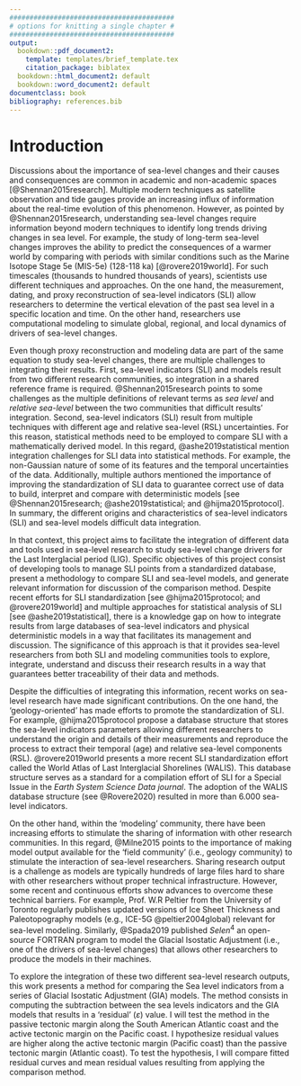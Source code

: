 ```yaml
---
#########################################
# options for knitting a single chapter #
#########################################
output:
  bookdown::pdf_document2:
    template: templates/brief_template.tex
    citation_package: biblatex
  bookdown::html_document2: default
  bookdown::word_document2: default
documentclass: book
bibliography: references.bib
---
```

# Introduction {#introduction}

Discussions about the importance of sea-level changes and their causes and consequences are common in academic and non-academic spaces [@Shennan2015research]. Multiple modern techniques as satellite observation and tide gauges provide an increasing influx of information about the real-time evolution of this phenomenon. However, as pointed by @Shennan2015research, understanding sea-level changes require information beyond modern techniques to identify long trends driving changes in sea level. For example, the study of long-term sea-level changes improves the ability to predict the consequences of a warmer world by comparing with periods with similar conditions such as the Marine Isotope Stage 5e (MIS-5e) (128-118 ka) [@rovere2019world].  For such timescales (thousands to hundred thousands of years), scientists use different techniques and approaches. On the one hand, the measurement, dating, and proxy reconstruction of sea-level indicators (SLI) allow researchers to determine the vertical elevation of the past sea level in a specific location and time. On the other hand, researchers use computational modeling to simulate global, regional, and local dynamics of drivers of sea-level changes.

Even though proxy reconstruction and modeling data are part of the same equation to study sea-level changes, there are multiple challenges to integrating their results. First, sea-level indicators (SLI) and models result from two different research communities, so integration in a shared reference frame is required. @Shennan2015research points to some challenges as the multiple definitions of relevant terms as *sea level* and *relative sea-level* between the two communities that difficult results' integration. Second, sea-level indicators (SLI) result from multiple techniques with different age and relative sea-level (RSL) uncertainties. For this reason, statistical methods need to be employed to compare SLI with a mathematically derived model. In this regard, @ashe2019statistical mention integration challenges for SLI data into statistical methods. For example,  the non-Gaussian nature of some of its features and the temporal uncertainties of the data. Additionally, multiple authors mentioned the importance of improving the standardization of SLI data to guarantee correct use of data to build, interpret and compare with deterministic models [see @Shennan2015research; @ashe2019statistical; and @hijma2015protocol]. In summary, the different origins and characteristics of sea-level indicators (SLI) and sea-level models difficult data integration.

In that context, this project aims to facilitate the integration of different data and tools used in sea-level research to study sea-level change drivers for the Last Interglacial period (LIG). Specific objectives of this project consist of developing tools to manage SLI points from a standardized database, present a methodology to compare SLI and sea-level models, and generate relevant information for discussion of the comparison method. Despite recent efforts for SLI standardization [see @hijma2015protocol; and @rovere2019world] and multiple approaches for statistical analysis of SLI [see @ashe2019statistical], there is a knowledge gap on how to integrate results from large databases of sea-level indicators and physical deterministic models in a way that facilitates its management and discussion. The significance of this approach is that it provides sea-level researchers from both SLI and modeling communities tools to explore, integrate, understand and discuss their research results in a way that guarantees better traceability of their data and methods.

Despite the difficulties of integrating this information, recent works on sea-level research have made significant contributions. On the one hand, the 'geology-oriented' has made efforts to promote the standardization of SLI. For example, @hijma2015protocol propose a database structure that stores the sea-level indicators parameters allowing different researchers to understand the origin and details of their measurements and reproduce the process to extract their temporal (age) and relative sea-level components (RSL). @rovere2019world presents a more recent SLI standardization effort called the World Atlas of Last Interglacial Shorelines (WALIS). This database structure serves as a standard for a compilation effort of SLI for a Special Issue in the *Earth System Science Data journal*. The adoption of the WALIS database structure (see @Rovere2020) resulted in more than 6.000 sea-level indicators.

On the other hand, within the 'modeling' community, there have been increasing efforts to stimulate the sharing of information with other research communities. In this regard, @Milne2015 points to the importance of making model output available for the 'field community' (i.e., geology community) to stimulate the interaction of sea-level researchers. Sharing research output is a challenge as models are typically hundreds of large files hard to share with other researchers without proper technical infrastructure. However, some recent and continuous efforts show advances to overcome these technical barriers. For example, Prof. W.R Peltier from the University of Toronto regularly publishes updated versions of Ice Sheet Thickness and Paleotopography models (e.g., ICE-5G @peltier2004global) relevant for sea-level modeling. Similarly, @Spada2019 published $Selen^{4}$ an open-source FORTRAN program to model the Glacial Isostatic Adjustment (i.e., one of the drivers of sea-level changes) that allows other researchers to produce the models in their machines. 

To explore the integration of these two different sea-level research outputs, this work presents a method for comparing the Sea level indicators from a series of Glacial Isostatic Adjustment (GIA) models. The method consists in computing the subtraction between the sea levels indicators and the GIA models that results in a ‘residual’ ($\varepsilon$) value. I will test the method in the passive tectonic margin along the South American Atlantic coast and the active tectonic margin on the Pacific coast. I hypothesize residual values are higher along the active tectonic margin (Pacific coast) than the passive tectonic margin (Atlantic coast). To test the hypothesis, I will compare fitted residual curves and mean residual values resulting from applying the comparison method. 